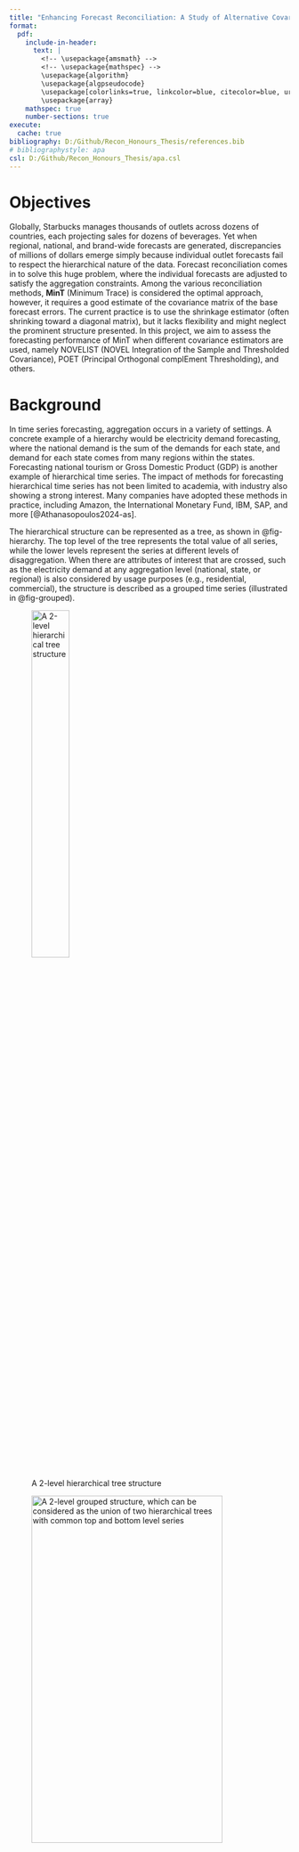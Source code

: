 ```yaml
---
title: "Enhancing Forecast Reconciliation: A Study of Alternative Covariance Estimators"
format: 
  pdf:
    include-in-header:
      text: |
        <!-- \usepackage{amsmath} -->
        <!-- \usepackage{mathspec} -->
        \usepackage{algorithm}
        \usepackage{algpseudocode}
        \usepackage[colorlinks=true, linkcolor=blue, citecolor=blue, urlcolor=blue]{hyperref}
        \usepackage{array}
    mathspec: true
    number-sections: true
execute:
  cache: true
bibliography: D:/Github/Recon_Honours_Thesis/references.bib
# bibliographystyle: apa
csl: D:/Github/Recon_Honours_Thesis/apa.csl
---
```


# Objectives

Globally, Starbucks manages thousands of outlets across dozens of countries, each projecting sales for dozens of beverages. Yet when regional, national, and brand-wide forecasts are generated, discrepancies of millions of dollars emerge simply because individual outlet forecasts fail to respect the hierarchical nature of the data. Forecast reconciliation comes in to solve this huge problem, where the individual forecasts are adjusted to satisfy the aggregation constraints. Among the various reconciliation methods, **MinT** (Minimum Trace) is considered the optimal approach, however, it requires a good estimate of the covariance matrix of the base forecast errors. The current practice is to use the shrinkage estimator (often shrinking toward a diagonal matrix), but it lacks flexibility and might neglect the prominent structure presented. In this project, we aim to assess the forecasting performance of MinT when different covariance estimators are used, namely NOVELIST (NOVEL Integration of the Sample and Thresholded Covariance), POET (Principal Orthogonal complEment Thresholding), and others.

# Background

In time series forecasting, aggregation occurs in a variety of settings. A concrete example of a hierarchy would be electricity demand forecasting, where the national demand is the sum of the demands for each state, and demand for each state comes from many regions within the states. Forecasting national tourism or Gross Domestic Product (GDP) is another example of hierarchical time series. The impact of methods for forecasting hierarchical time series has not been limited to academia, with industry also showing a strong interest. Many companies have adopted these methods in practice, including Amazon, the International Monetary Fund, IBM, SAP, and more [@Athanasopoulos2024-as].

The hierarchical structure can be represented as a tree, as shown in @fig-hierarchy. The top level of the tree represents the total value of all series, while the lower levels represent the series at different levels of disaggregation. When there are attributes of interest that are crossed, such as the electricity demand at any aggregation level (national, state, or regional) is also considered by usage purposes (e.g., residential, commercial), the structure is described as a grouped time series (illustrated in @fig-grouped).

![A 2-level hierarchical tree structure](D:/Github/Recon_Honours_Thesis/research_proposal/figs/hierarchical_structure.png){#fig-hierarchy width="40%" height="40%"}

![A 2-level grouped structure, which can be considered as the union of two hierarchical trees with common top and bottom level series](D:/Github/Recon_Honours_Thesis/research_proposal/figs/grouped_structure.png){#fig-grouped width="90%" height="40%"}


For simplicity, we refer to both of these structures as hierarchical time series, we will distinguish between them if and when it is necessary. All hierarchical structures can be represented using matrix algebra:

$$
\boldsymbol{y}_t = \boldsymbol{S} \boldsymbol{b}_t,
$$

where $\boldsymbol{S}$ is a summing matrix of order $n \times n_b$ which aggregates the bottom-level series $\boldsymbol{b}_t \in \mathbb{R}^{n_b}$ to the series at aggregation levels above. The $n$-vector $\boldsymbol{y}_t \in \mathbb{R}^n$ contains all observations at time $t$.

The summing matrix $\boldsymbol{S}$ for the tree structure in @fig-hierarchy is:

$$
\boldsymbol{S} = 
\left[
\begin{array}{cccc}
1 & 1 & 1 & 1 \\
1 & 1 & 0 & 0 \\
0 & 0 & 1 & 1 \\
\multicolumn{4}{c}{\boldsymbol{I_4}}
\end{array}
\right].
$$

# Methodology

\color{red}

Assume we produce h-step-ahead base forecasts $\hat{\boldsymbol{b}}_h$ for the bottom-level series, obtained by any prediction methods. Then pre-multiplying them by $\boldsymbol{S}$ we get: 

$$
\tilde{\boldsymbol{y}}_h = \boldsymbol{S} \hat{\boldsymbol{b}}_h .
$$ {#eq-sb}

We refer to $\tilde{\boldsymbol{y}}_h$ as coherent forecasts, as they respect the aggregation structure. We also refer to this way of obtaining coherent forecasts by summing the bottom-level forecasts as the bottom-up approach. However, generating forecasts this way is anchored only to prediction models at a single level, and will not be utilising the information from other levels. This drawback applies to the top-down and middle-out approaches. For example, the bottom-level data can be very noisy or even intermittent, and the higher-level data might be smoother due to the aggregation. 

Another issue with expressing reconciled methods as in @eq-sb is that it restricts the reconciliation to only single-level approaches. Thus, @Hyndman2011-jv suggested a generalised expression for all existing methods, which also provides a framework for new methods to be developed:

$$
\tilde{\boldsymbol{y}}_h = \boldsymbol{S} \boldsymbol{G} \hat{\boldsymbol{y}}_h,
$$ {#eq-sgy}

for a suitable $n_b \times n$ matrix $\boldsymbol{G}$. $\boldsymbol{G}$ maps the base forecasts of all levels $\hat{\boldsymbol{y}}_h$ down into the bottom level, which is then aggregated to the higher levels by $\boldsymbol{S}$.

The choice of $\boldsymbol{G}$ determines the composition of reconciled forecasts $\tilde{\boldsymbol{y}}_h$. Methods are developed to estimate $\boldsymbol{G}$, including the OLS and WLS developed by @Hyndman2011-jv and @Hyndman2016-ic, respectively. A more detailed explanation of these methods can be found in the @sec-ols-wls Appendix.


## Minimum Trace (MinT) Reconciliation

@Wickramasuriya2019-xq reframed the problem as minimising the variances of all reconciled forecasts from @eq-sgy. They showed that this is equivalent to minimising the trace of the base forecast error covariance matrix (sum of the diagonal elements - the variances). This is known as the Minimum Trace (MinT) reconciliation method. The MinT solution is given by

$$
\boldsymbol{G} = (\boldsymbol{S}' \boldsymbol{W}_h^{-1} \boldsymbol{S})^{-1}
\boldsymbol{S}' \boldsymbol{W}_h^{-1}
$$

and $\boldsymbol{W}_h$ is the covariance matrix of the h-step-ahead base forecast errors.

@Wickramasuriya2019-xq also showed that MinT is an algebraic generalisation of the GLS, and the OLS and WLS methods are special cases of MinT when $\boldsymbol{W}_h$ is an identity and a diagonal matrix, respectively. 

The MinT solution hinges on a reliable, positive-definite estimate of $\boldsymbol{W}_h$, which is challenging to estimate in high-dimensional setting. Therefore, we will be exploring alternative covariance estimators.



## Alternative Covariance Estimators

We reconstruct the estimator of $\boldsymbol{W}_h$ as $\hat{\boldsymbol{W}}_h = k_h \, g(\hat{\boldsymbol{W}}_1)$, where $k_h > 0$. The function $g(.)$ is an estimator of the unbiased sample covariance matrix of the in-sample one-step-ahead base forecast errors $\hat{\boldsymbol{W}}_1 = \frac{1}{T} \sum_{t=1}^{T} \hat{\boldsymbol{e}}_{t} \hat{\boldsymbol{e}}_{t}'$, and $T$ is the length of series' time dimension.

<!-- $\boldsymbol{e}}_{t|t-1}$ we keep things simplified without the conditional subscript -->

### (a) Shrinkage {-}

The proposed MinT approach by @Wickramasuriya2019-xq uses the shrinkage estimator from @Schafer2005-yw. It guarantees positive definiteness and variance reduction for the covariance matrix, especially when the total number of series $n>T$. The shrinkage estimator is given by:

$$
\hat{\boldsymbol{W}}^{shr}_{1} = \lambda_D \hat{\boldsymbol{W}}_{1, D} + (1 - \lambda_D) \hat{\boldsymbol{W}}_1,
$$

where $\hat{\boldsymbol{W}}_{1, D}$ is a diagonal matrix comprising the diagonal entries of $\hat{\boldsymbol{W}}_1$. We refer to any $\lambda \in [0,1]$ as the shrinkage intensity parameter, the subscript specifies which estimator it belongs to. This approach shrinks the covariance matrix $\hat{\boldsymbol{W}}_1$ towards its diagonal matrix, meaning the off-diagonal elements are shrunk towards zero while the diagonal ones remain unchanged.

@Schafer2005-yw also proposed an estimate of the optimal shrinkage intensity parameter $\lambda_D$:

$$
\hat{\lambda}_D = \frac{\sum_{i \neq j} \widehat{Var}(\hat{r}_{ij})} 
{\sum_{i \neq j} \hat{r}_{ij}^2}
$$

where $\hat{r}_{ij}$ is the $ij$th element of $\hat{\boldsymbol{R}}_1$, the 1-step-ahead sample correlation matrix (obtained from $\hat{\boldsymbol{W}}_1$).

The optimal $\lambda_D$ is obtained by minimising the mean squared error of $\hat{\boldsymbol{W}}_1$: $MSE(\hat{\boldsymbol{W}}_1) = Bias(\hat{\boldsymbol{W}}_1)^2 + Var(\hat{\boldsymbol{W}}_1)$. More specifically, we trade the unbiasedness of the sample covariance matrix for a lower variance. The objective function itself does not take into account any possible principal components structure in the data, and is not flexible enough since it shrinks all off-diagonal elements equally towards zeros.

- Screeplot of eigenvalues

### (b) NOVELIST {-}

The NOVELIST (NOVEL Integration of the Sample and Thresholded Covariance) estimator, proposed by @Huang2019-ua, is currently the main focus of this research project. \textcolor{red}{It introduces a way to control the target matrix's sparsity, retaining strong correlations while discarding weak, noisy correlations. NOVELIST offers more flexibility than the shrinkage estimator, however, it does not guarantee to be positive definite.}

The method is based on the idea of soft-thresholding the sample covariance matrix, then performing shrinkage towards this thresholded version. This introduces an extra parameter, the threshold $\delta$, which is used to control the amount of soft-thresholding. The NOVELIST estimator is given by:

$$
\hat{\boldsymbol{W}}^{N}_{1} = \lambda_{\delta} \hat{\boldsymbol{W}}_{1, \delta} + (1 - \lambda_{\delta}) \hat{\boldsymbol{W}}_1,
$$ {#eq-novelist-cov}

where $\hat{\boldsymbol{W}}_{1, \delta}$ is the thresholded version of $\hat{\boldsymbol{W}}_{1}$. By convenient setting, we can rewrite it in terms of correlation:

$$
\hat{\boldsymbol{R}}^{N}_{1} = \lambda_{\delta} \hat{\boldsymbol{R}}_{1,\delta} + (1 - \lambda_{\delta}) \hat{\boldsymbol{R}}_1,
$$ {#eq-novelist-cor}

In this setting, $\hat{\boldsymbol{R}}_{1,\delta}$ is the thresholded correlation matrix, where each element is regularised by:

$$
\hat{r}_{1,ij}^\delta = \text{sign}(\hat{r}_{1,ij}) \, 
\text{max}(|\hat{r}_{1,ij}| - \delta, \; 0),
$$ {#eq-soft-thr}

where $\delta \in [0,1]$ is the threshold parameter. For a given threshold $\delta$, @Huang2019-ua derived an analytical expression for the optimal shrinkage intensity parameter $\lambda(\delta)$ using Ledoit-Wolf's lemma [@Ledoit2003-qv], following similar logic to @Schafer2005-yw. It can be computed as:

<!-- - \textcolor{red}{@Huang2019-ua mentioned Ledoit-Wolf's lemma} -->

$$
\hat{\lambda}(\delta) = \frac{
  \sum_{i \neq j} \widehat{Var}(\hat{r}_{1,ij}) \; \boldsymbol{1}(|\hat{r}_{1,ij}| \leq \delta)
} {
  \sum_{i \neq j} (\hat{r}_{1,ij} - \hat{r}_{1,ij}^\delta)^2
},
$$ {#eq-lambda-thr}

where $\boldsymbol{1}(.)$ is the indicator function.

On the other hand, the optimal threshold $\delta^*$ does not have a closed-form solution, and is typically obtained by executing a rolling-window cross-validation procedure. The idea is to find the threshold $\hat{\delta^*}$, with the corresponding $\hat{\lambda}^*$ and $\hat{\boldsymbol{R}}^{N}_{1}(\hat{\delta^*}, \hat{\lambda}^*)$, that minimises the average out-of-sample reconciled forecast errors. The formal algorithm is given in the @sec-novelist_cv Appendix. Although it is not required to fit forecasting models multiple times, the cross-validation procedure is still computationally expensive as it computes the NOVELIST estimator and perform reconciliation for each threshold value.

Note that when $\delta \in \bigl[ \text{max}_{i \neq j}|\hat{r}_{1,ij}|, \; 1 \bigr]$, the NOVELIST estimator collapses to the shrinkage estimator, and when $\delta = 0$, it becomes the sample covariance matrix.


### (c) POET {-}

The POET (Principal Orthogonal complEment Thresholding) estimator, proposed by @Fan2013-jz, is another "sparse" + "non-sparse" covariance estimator. It takes the latent factors into account, and is appealing when there are common drivers in the time series within the hierarchy.

The POET method starts by decomposing the correlation matrix $\hat{\boldsymbol{R}}_1$ into a prominent principle components part (low-rank) and a orthogonal complement part $\hat{\boldsymbol{R}}_{1, K}$ (the correlation matrix after removing the first $K$ principal components). Then it applies thresholding to $\hat{\boldsymbol{R}}_{1, K}$. The POET estimator is given by:

$$
\hat{\boldsymbol{R}}^{K}_{1} = \sum_{k = 1}^K \hat{\gamma}_k \hat{\boldsymbol{\xi}}_k \hat{\boldsymbol{\xi}}_k' + T(\hat{\boldsymbol{R}}_{1, K})
$$

where $\hat{\gamma}_k$ and $\hat{\boldsymbol{\xi}}_k$ are the $k$th largest eigenvalue and the corresponding eigenvector of the sample covariance matrix, respectively, and $T(.)$ is the thresholding function, which can be either soft-thresholding, hard-thresholding, or others.


### (d) PC-adjusted NOVELIST {-}

This approach is best of both worlds, leveraging the strengths of both NOVELIST and POET. The PC-adjusted (Principal-Component-adjusted) NOVELIST overcomes the shortcomings of the current shrinkage estimator, taking prominent PCs into account while also offers extra flexibility. The idea is to apply the NOVELIST estimator to the orthogonal complement part $\hat{\boldsymbol{R}}_{1, K}$, and then add the principal components part back. The PC-adjusted NOVELIST estimator is formulated as:

$$
\hat{\boldsymbol{R}}^{N, K}_{1} = \sum_{k = 1}^K \hat{\gamma}_k \hat{\boldsymbol{\xi}}_k \hat{\boldsymbol{\xi}}_k' + \hat{\boldsymbol{R}}^{N}_{1, K}
\; ,
$$

where $\hat{\boldsymbol{R}}^{N}_{1, K}$ is the NOVELIST estimator applied to the orthogonal complement part $\hat{\boldsymbol{R}}_{1, K}$. Similar to the NOVELIST estimator, $\hat{\boldsymbol{R}}^{N, K}_{1}$ is not guaranteed to be positive definite.

Methods to ensure positive definiteness of the NOVELIST estimator (and its PC-adjusted variant) will be explored and studied in the project. @Huang2019-ua proposed to diagonalise the NOVELIST
estimator and replace any eigenvalues that fall under a certain small positive threshold by the value of that threshold. Alternatively, we can implement the algorithm of @Higham2002-te that computes the nearest positive definite matrix to a given matrix.


# Experimental Design

The experiment starts from simulating a hierarchical time series data set, then applying the MinT reconciliation method with different covariance estimators. The data set will be split into training and test sets. In the case of performing NOVELIST cross-validation, the training set will be further split into training and validation sets equally.

In this preliminary experiment, we consider a slightly large hierarchical structure. The structure consists of 3 levels with a total of 45 series. The bottom level has 36 series and are aggregated in groups of size six to form six level-1 series. The level-1 series are then aggregated in groups of size three to form two level-2 series, which are finally aggregated to form the top level. The observations at bottom level is generated from a VAR(1) process. A more detailed data generating process is described in @sec-dgp Appendix.

For each series, $T = 116$ or $316$ observations are generated. The first 100 or 300 observations are used for training, and the last 16 observations are used for testing. The remaining data is used to compute the best fitted ARIMA models by minimising the AICc criterion. We refer to them as base models, and their base forecasts are then reconciled using the MinT with different covariance estimators. These include using the unbiased sample covariance matrix - MinT(Sample), the shrinkage estimator - MinT(Shrink), and the NOVELIST estimator - MinT(N). The Monte Carlo simulation is repeated 500 times, in which the parameters for data generating process is also randomly generated. The results are presented in @tbl-sim-summary.

```r
#| echo: false
#| message: false
#| warning: false

# Code --------------------------------------
library(tidyr)
library(ggplot2)
library(tsibble)
library(dplyr)
library(purrr)
library(kableExtra)
library(knitr)

sim1 <- readRDS("D:/Github/Recon_Honours_Thesis/research_proposal/sim_results/S36-6-2-1_T100_M500_par.rds")
sim2 <- readRDS("D:/Github/Recon_Honours_Thesis/research_proposal/sim_results/S36-6-2-1_T300_M500_par.rds")

transfrom_sim_MSE <- function(MSE, to_ts = T) {
  df <- imap_dfr(MSE, function(mat, model_name) {
    as_tibble(mat) %>%
      mutate(h = row_number()) %>%
      pivot_longer(cols = -h, names_to = "series", values_to = "MSE") %>%
      mutate(
        .model = model_name,
      ) %>%
      select(.model, series, h, MSE)
  })
  if (to_ts) {
    return(
      as_tsibble(key = c(.model, series), index = h)
    )
  }
  return(df)
}

MSE1 <- transfrom_sim_MSE(sim1$MSE, F)
MSE2 <- transfrom_sim_MSE(sim2$MSE, F)

hier_level <- MSE1$series |>
  substring(1, 1) |>
  unique() |> sort(decreasing = TRUE)

MSE_full <- bind_rows(MSE1, MSE2, .id = "id") |>
  mutate(
    level = match(substring(series,1,1), hier_level)
  )

group_defs <- tibble(
  h_group = c("h=1",  "h=1-8",   "h=1-16"),
  h_max   = c(1,      8,         16)
)

MSE_tidy <- MSE_full %>%
  # filter(h<=16) %>%
  crossing(group_defs) %>%    # gives every row all 3 candidate groups
  filter(h <= h_max) %>%      # keep only the overlapping ones
  # filter(h>15)
  group_by(id, .model, level, h_group) %>%
  summarise(mean_MSE = mean(MSE), .groups = "drop")

MSE_tidy <- MSE_tidy %>%
  group_by(level, id, h_group) %>%
  mutate(
    base_MSE = mean_MSE[.model == "base"],
    change = if_else(.model == "base",
                     formatC(mean_MSE, digits = 1, format = "f"),
                     formatC(100 * (mean_MSE - base_MSE) / base_MSE, digits = 1, format = "f"))
  ) %>%
  ungroup()

MSE_tidy <- MSE_tidy %>%
  pivot_wider(
    id_cols = c(level, .model),
    names_from = c(id, h_group),
    values_from = change
  ) %>%
  mutate(
    .model = recode(.model,
                    "mint_sample" = "MinT(Sample)",
                    "mint_shr"    = "MinT(Shrink)",
                    "mint_n"      = "MinT(N)",
                    "base"        = "Base"
    ),
    .model = factor(.model, levels = c("MinT(Sample)", "MinT(Shrink)", "MinT(N)", "Base"))
  ) %>%
  mutate(
    level = recode(level,
                   `1` = "Top level",
                   `2` = "Level 1",
                   `3` = "Level 2",
                   `4` = "Bottom level"
    ),
    level = factor(level, levels = c("Top level", "Level 1", "Level 2", "Bottom level"))
  ) %>%
  arrange(level, .model)

row_levels <- MSE_tidy$level
MSE_display <- MSE_tidy %>% select(-level)


# Kable --------------------------------------
my_kable <- MSE_display %>%
  mutate(across(where(is.numeric), ~formatC(.x, digits = 1, format = "f"))) %>%
  kable(
    booktabs = TRUE,
    longtable = TRUE,
    align = c("l", rep("r", 6)),  # now only 7 cols
    caption = "Out-of-sample forecast results from simulating 45 series with 3 levels",
    col.names = c(" ", rep(c("h=1", "h=1-8", "h=1-16"), 2)),
    escape = FALSE
  ) %>%
  add_header_above(c(" " = 1, "T = 100" = 3, "T = 300" = 3)) %>%
  {
    tbl <- .
    start <- 1
    for (lvl in unique(row_levels)) {
      end <- start + sum(row_levels == lvl) - 1
      tbl <- tbl %>% pack_rows(lvl, start, end)
      start <- end + 1
    }
    tbl
  }

my_kable
```

```{=latex}
{\footnotesize
\begin{center}
  \textbf{NOTES:} Base shows the average MSE of the base forecasts. A negative (positive) entry above this row shows a percentage decrease (increase) in average MSE relative to the base forecasts.
\end{center}
}
```

In this experiment, where the series are contemporaneously correlated, the Minimum Trace approach improves the out-of-sample forecast accuracy tremendously, especially for the levels closer to the aggregated top level. Both MinT(Shrink) and MinT(N) consistently outperform the MinT(Sample) at any level and forecasting horizon in terms of accuracy. 

The results also show that the MinT(Shrink) and MinT(N) methods are comparable, and almost identical in terms of accuracy. The MinT(Shrink) forecasts are slightly more accurate, but again, the difference is negligible. This suggests that the NOVELIST estimator might be shrinking the same way as the shrinkage estimator, and a more thorough investigation is needed to understand the differences between them.

In this preliminary experiment, the observations are generated from a different data generating process for each simulation, attempting to assess the predictive accuracy between methods. In future experiments, we will consider a fixed data generating process, in order to assess the behaviors of NOVELIST's shrinkage intensity parameter $\lambda_{\delta}$ and threshold $\delta$. We will also explore the the effect of correlations and larger hierarchical structures, where the in-sample one-step-ahead base forecast error variance $\hat{\boldsymbol{W}}_1$ is not positive definite.

Regarding other covariance estimators, we will implement the POET and PC-adjusted NOVELIST estimators, and experiment whether the prominent principal component structure can be exploited to improve the out-of-sample forecast performance. The project will continue to explore other high-dimensional covariance estimators, and their compatibility with the MinT reconciliation method.


\pagebreak

# Timeline & Milestones

```r
#| echo: false
#| message: false
#| warning: false
library(tibble)
library(knitr)
library(kableExtra)

tibble(
  Period = c(
    "March",
    "April", 
    "May", 
    "June",
    "July-August", 
    "September",
    "October"
  ),
  Task = c(
    "Initial setup and understanding the research scope. Preliminary knowledge and Literature review",
    "Implementing the Min Trace approach with the shrinkage and NOVELIST estimator. Implementing rolling-window cross-validation for choosing NOVELIST threshold parameter. Exploring simulation framework.",
    "Executing simulation on different settings, in order to assess the performance and behaviours of NOVELIST under different conditions. Writing research proposal and presenting research project.",
    "Implementing POET and PC-adjusted NOVELIST estimators. Assessing whether prominent principal components structure can be exploited to improve the out-of-sample forecast performance.",
    "Exploring other high-dimensional covariance estimators",
    "Real-world application + evaluation (e.g. company sales data or Australia tourism data)",
    "Final writing + submission"
  ),
  Deliverable = c(
    "Literature review + paper draft",
    "Main codes for estimators + simulation framework + cross-validation",
    "NOVELIST simulation results + research proposal + presentation",
    "POET & PC-adjusted NOVELIST simulation results",
    "Other estimators simulation results",
    "Application",
    "Thesis manuscript"
  )
) %>%
  kable(
    format = "latex",
    booktabs = TRUE,
    longtable = TRUE,
    caption = "Project Timeline and Key Milestones",
    escape = TRUE
  ) %>%
  column_spec(1, width = "1.9cm") %>%
  column_spec(2, width = "8cm") %>%
  column_spec(3, width = "4.8cm") %>%
  kable_styling(latex_options = "hold_position", font_size = 10)
```


<!-- # Expected Contributions -->

\pagebreak

# Appendix {#sec-appendix} 

## OLS and WLS Reconciliation {#sec-ols-wls}

The first attempts at least squares forecast reconciliation were made by @Hyndman2011-jv. They proposed the optimal $\boldsymbol{G}$ based on the regression model:

$$
\hat{\boldsymbol{y}}_h = \boldsymbol{S} \boldsymbol{\beta}_h + \boldsymbol{\epsilon}_h,
$$

where $\boldsymbol{\epsilon}_h = \tilde{\boldsymbol{y}}_h - \hat{\boldsymbol{y}}_h$ is the coherency error with variance $\boldsymbol{V}_h$. This led to the GLS solution: $\boldsymbol{G} = (\boldsymbol{S}' \boldsymbol{V}_h^{-1} \boldsymbol{S})^{-1} \boldsymbol{S}' \boldsymbol{V}_h^{-1}$.

However, the covariance matrix $\boldsymbol{V}_h$ is unknown (and later shown by @Wickramasuriya2019-xq to be unidentifiable), and replaced by an identity matrix. The method then collapses into an OLS solution: $\boldsymbol{G} = (\boldsymbol{S}' \boldsymbol{S})^{-1} \boldsymbol{S}'$.

An obvious drawback of the OLS solution is that it weights all series in any level equally, regardless of its scale or forecast error variance. The issue prompted @Hyndman2016-ic to propose a WLS solution, where the series are weighted by the inverse variances of the base forecast errors. The WLS solution is $\boldsymbol{G} = (\boldsymbol{S}' \boldsymbol{\Lambda}_h^{-1} \boldsymbol{S})^{-1} \boldsymbol{S}' \boldsymbol{\Lambda}_h^{-1}$. $\boldsymbol{\Lambda}_h = \text{diag} (\boldsymbol{W}_h)$ and $\boldsymbol{W}_h = Var(\boldsymbol{y}_h - \hat{\boldsymbol{y}}_h)$.


## Algorithm: NOVELIST cross-validation for optimal threshold $\delta^*$ {#sec-novelist_cv}

```{=latex}
\begin{algorithm}
\caption{Cross-validation procedure}
\begin{algorithmic}[1]

\State \textbf{Input:} Observations and fitted values $\boldsymbol{y}_t, \hat{\boldsymbol{y}}_t \in \mathbb{R}^n$ for $t = 1,\dots,T$, set of threshold candidates $\Delta$, window size $v$.

\State $\hat{\boldsymbol{e}}_t = \boldsymbol{y}_t - \hat{\boldsymbol{y}}_t$ for $t = 1,\dots,T$

\For{$i = v:T-1$ do}
    \State $j = i - v +1$
    \State $\hat{\boldsymbol{W}}_j = \frac{1}{v} \sum_{t=j}^{i} \hat{\boldsymbol{e}}_{t} \hat{\boldsymbol{e}}_{t}'$
    \State $\hat{\boldsymbol{D}}_j = \text{diag}(\hat{\boldsymbol{W}}_j)$
    \State $\hat{\boldsymbol{R}}_j = \hat{\boldsymbol{D}}_j^{-1/2} \hat{\boldsymbol{W}}_j \hat{\boldsymbol{D}}_j^{-1/2}$
    \For{$\delta \in \Delta$}
        \State Compute thresholded correlation $\hat{\boldsymbol{R}}_{j,\delta}$ using Equation 5
        \State Compute $\hat{\lambda}_{j,\delta}$ using Equation 6
        \State Compute $\hat{\boldsymbol{R}}^{N}_{j,\delta}$ using Equation 4
        \State $\hat{\boldsymbol{W}}^{N}_{j,\delta} = \hat{\boldsymbol{D}}_j^{1/2} \hat{\boldsymbol{R}}^{N}_{j,\delta} \hat{\boldsymbol{D}}_j^{1/2}$
        \State $\boldsymbol{G} = (\boldsymbol{S}' \hat{\boldsymbol{W}}^{N^{-1}}_{j,\delta} \boldsymbol{S})^{-1} \boldsymbol{S}' \hat{\boldsymbol{W}}^{N^{-1}}_{j,\delta}$
        \State Reconciled forecasts $\tilde{\boldsymbol{y}}_{i+1 | \delta} = \boldsymbol{S} \boldsymbol{G} \hat{\boldsymbol{y}}_{i+1}$
        \State $\tilde{\boldsymbol{e}}_{i+1 | \delta} = \boldsymbol{y}_{i+1} - \tilde{\boldsymbol{y}}_{i+1 | \delta}$
    \EndFor
\EndFor

\State $\text{MSE}_{\delta} = \frac{1}{T-v} \sum_{i=v}^{T-1} (\tilde{\boldsymbol{e}}_{i+1 | \delta})^2$ for each $\delta \in \Delta$
\State $\hat{\delta}^* = \arg\min_{\delta \in \Delta} \text{MSE}_{\delta}$
\State Compute $\hat{\lambda}^*$ on all training data using $\hat{\delta}^*$
\State Compute $\hat{\boldsymbol{R}}_1^*$ using $\hat{\delta}^*$ and $\hat{\lambda}^*$ on all training data, using Equation 3

\State \textbf{Output:} Estimate of optimal $\hat{\delta}^*$

\end{algorithmic}
\end{algorithm}
```

<!-- ![NOVELIST cross-validation procedure](D:/Github/Recon_Honours_Thesis/research_proposal/figs/novelist_cv_algo.png){#fig-novelist_cv height=70%} -->

## Data generating progress design {#sec-dgp}

The designed data generating process for bottom-level series is a stationary VAR(1) process, with the following structure:

$$
\boldsymbol{b}_t = \boldsymbol{A} \boldsymbol{b}_{t-1} + \boldsymbol{\epsilon}_t,
$$

where $\boldsymbol{A}$ is a $n_b \times n_b$ block diagonal matrix of autoregressive coefficients $\boldsymbol{A} = diag(\boldsymbol{A}_1, \ldots, \boldsymbol{A}_m)$, with each $\boldsymbol{A}_i$ being a $n_{b,i} \times n_{b,i}$ matrix. The block diagonal structure ensures that the time series are grouped into $m$ groups, with each group having its own autoregressive coefficients. This aim to simulate the interdependencies between the time series within each group, where reconciliation will be better performed than the usual base forecasts.

The model is added with a Gaussian innovation process $\boldsymbol{\epsilon}_t$, with covariance matrix $\Sigma$. The covariance matrix $\Sigma$ is generated specifically in the following way:

1. A compound symmetric correlation matrix is used for each block of size $n_{b,i}$ in $\boldsymbol{A}_i$, where the coefficients are sampled from a uniform distribution between 0 and 1.

2. The correlations between different blocks are imposed using the Algorithm 1 in @Hardin2013-wu.

3. The covariance matrix $\Sigma$ is then constructed by uniform sampling of standard deviations, in a range of $[\sqrt{2}, \sqrt{6}]$, for all $n_b$ series.

We have an option to randomly flip the signs of the covariance elements, which will create a more realistic structure in the innovation process. This can be done by pre- and post-multiplying $\Sigma$ by a random diagonal matrix $V$ with entries sampled from $\{-1, 1\}$, yielding $\Sigma' = V \Sigma V$.




\pagebreak

# References







